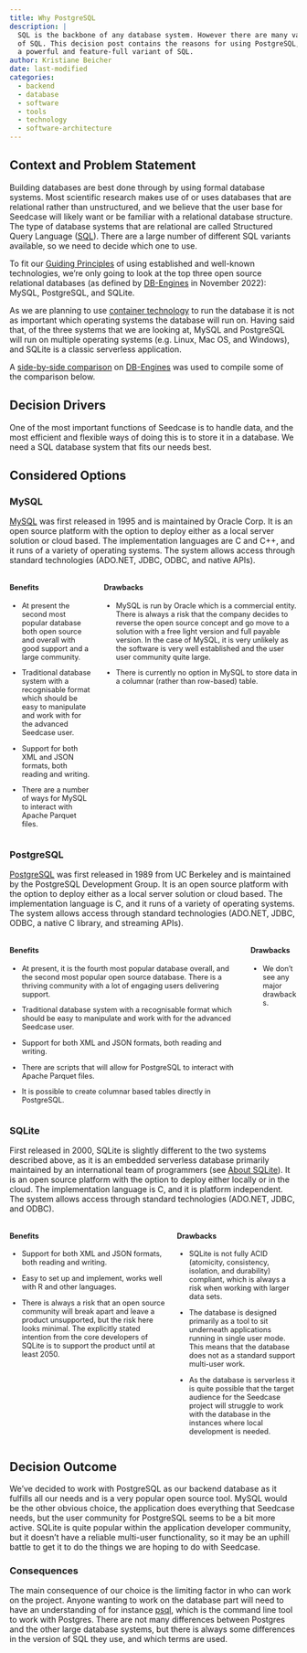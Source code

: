 ```yaml
---
title: Why PostgreSQL
description: |
  SQL is the backbone of any database system. However there are many variants
  of SQL. This decision post contains the reasons for using PostgreSQL, which is
  a powerful and feature-full variant of SQL.
author: Kristiane Beicher
date: last-modified
categories:
  - backend
  - database
  - software
  - tools
  - technology
  - software-architecture
---
```


## Context and Problem Statement

Building databases are best done through by using formal database systems. Most scientific research makes use of or uses databases that are relational rather than unstructured, and we believe that the user base for Seedcase will likely want or be familiar with a relational database structure. The type of database systems that are relational are called Structured Query Language ([SQL](https://en.wikipedia.org/wiki/SQL)). There are a large number of different SQL variants available, so we need to decide which one to use.

To fit our [Guiding Principles](https://seedcase-project.org/about.html#principles) of using established and well-known technologies, we're only going to look at the top three open source relational databases (as defined by [DB-Engines](https://db-engines.com/en/ranking/relational+dbms) in November 2022): MySQL, PostgreSQL, and SQLite.

As we are planning to use [container technology](../why-containers/index.qmd) to run the database it is not as important which operating systems the database will run on.  Having said that, of the three systems that we are looking at, MySQL and PostgreSQL will run on multiple operating systems (e.g. Linux, Mac OS, and Windows), and SQLite is a classic serverless application.

A [side-by-side comparison](https://db-engines.com/en/system/MySQL%3BPostgreSQL%3BSQLite)
on [DB-Engines](https://db-engines.com) was used to compile some of the comparison below.

## Decision Drivers

One of the most important functions of Seedcase is to handle data, and the most efficient and flexible ways of doing this is to store it in a database. We need a SQL database system that fits our needs best. 

## Considered Options

### MySQL

[MySQL](www.mysql.com) was first released in 1995 and is maintained by Oracle Corp. It is an open source platform with the option to deploy either as a local server solution or cloud based. The implementation languages are C and C++, and it runs of a variety of operating systems. The system allows access through standard technologies (ADO.NET, JDBC, ODBC, and native APIs).

::: columns
::: {.column style="font-size: 90%"}

#### Benefits 

* At present the second most popular database both open source and overall with good support and a large community.

* Traditional database system with a recognisable format which should be easy to manipulate and work with for the advanced Seedcase user.

* Support for both XML and JSON formats, both reading and writing.

* There are a number of ways for MySQL to interact with Apache Parquet files.

:::
::: {.column style="font-size: 90%"}

#### Drawbacks

* MySQL is run by Oracle which is a commercial entity. There is always a risk that the company decides to reverse the open source concept and go move to a solution with a free light version and full payable version. In the case of MySQL, it is very unlikely as the software is very well established and the user user community quite large.

* There is currently no option in MySQL to store data in a columnar (rather than row-based) table.

:::
:::

### PostgreSQL

[PostgreSQL](www.postgresql.org) was first released in 1989 from UC Berkeley and is maintained by the PostgreSQL Development Group. It is an open source platform with the option to deploy either as a local server solution or cloud based. The implementation language is C, and it runs of a variety of operating systems. The system allows access through standard technologies (ADO.NET, JDBC, ODBC, a native C library, and streaming APIs).

::: columns
::: {.column style="font-size: 90%"}

#### Benefits 

* At present, it is the fourth most popular database overall, and the second most popular open source database. There is a thriving community with a lot of engaging users delivering support.

* Traditional database system with a recognisable format which should be easy to manipulate and work with for the advanced Seedcase user. 

* Support for both XML and JSON formats, both reading and writing.

* There are scripts that will allow for PostgreSQL to interact with Apache Parquet files.

* It is possible to create columnar based tables directly in PostgreSQL.

:::
::: {.column style="font-size: 90%"}

#### Drawbacks

* We don't see any major drawbacks.

:::
:::

### SQLite

First released in 2000, SQLite is slightly different to the two systems described above, as it is an embedded serverless database primarily maintained by an international team of programmers (see [About SQLite](https://www.sqlite.org/about.html)). It is an open source platform with the option to deploy either locally or in the cloud. The implementation language is C, and it is platform independent. The system allows access through standard technologies (ADO.NET, JDBC, and ODBC).

::: columns
::: {.column style="font-size: 90%"}

#### Benefits 

* Support for both XML and JSON formats, both reading and writing. 

* Easy to set up and implement, works well with R and other languages. 

* There is always a risk that an open source community will break apart and leave a product unsupported, but the risk here looks minimal. The explicitly stated intention from the core developers of SQLite is to support the product until at least 2050.

:::
::: {.column style="font-size: 90%"}

#### Drawbacks

* SQLite is not fully ACID (atomicity, consistency, isolation, and durability) compliant, which is always a risk when working with larger data sets.

* The database is designed primarily as a tool to sit underneath applications running in single user mode. This means that the database does not as a standard support multi-user work.

* As the database is serverless it is quite possible that the target audience for the Seedcase project will struggle to work with the database in the instances where local development is needed.

:::
:::

## Decision Outcome

We've decided to work with PostgreSQL as our backend database as it fulfills all our needs and is a very popular open source tool. MySQL would be the other obvious choice, the application does everything that Seedcase needs, but the user community for PostgreSQL seems to be a bit more active. SQLite is quite popular within the application developer community, but it doesn't have a reliable multi-user functionality, so it may be an uphill battle to get it to do the things we are hoping to do with Seedcase.

### Consequences

The main consequence of our choice is the limiting factor in who can work on the project. Anyone wanting to work on the database part will need to have an understanding of for instance [psql](https://www.postgresql.org/docs/current/app-psql.html), which is the command line tool to work with Postgres.  There are not many differences between Postgres and the other large database systems, but there is always some differences in the version of SQL they use, and which terms are used. 
